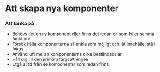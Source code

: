
<Meta title="Guider/Att skapa nya komponenter" />

# Att skapa nya komponenter

### Att tänka på

- Behövs det en ny komponent eller finns det redan en som fyller samma funktion?
- Försök hålla komponenterna så enkla som möjligt och låt innehållet stå i fokus
- Använd luft mellan komponenterns olika beståndsdelar
- Håll dig till den primära färgsättningen
- Utgå alltid från de komponenter som redan finns

